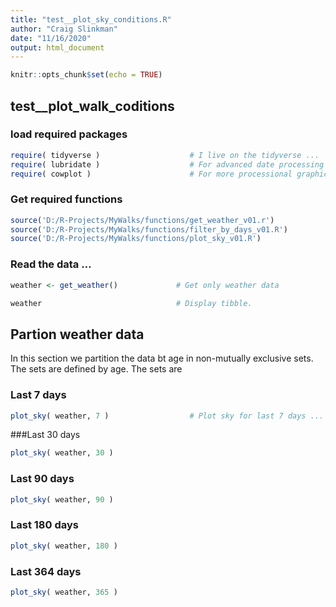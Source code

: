 ```yaml
---
title: "test__plot_sky_conditions.R"
author: "Craig Slinkman"
date: "11/16/2020"
output: html_document
---
```


```r
knitr::opts_chunk$set(echo = TRUE)
```

## test__plot_walk_coditions

### load required packages  

```r
require( tidyverse )                    # I live on the tidyverse ...
require( lubridate )                    # For advanced date processing ...
require( cowplot )                      # For more processional graphics ...
```

### Get required functions

```r
source('D:/R-Projects/MyWalks/functions/get_weather_v01.r')
source('D:/R-Projects/MyWalks/functions/filter_by_days_v01.R')
source('D:/R-Projects/MyWalks/functions/plot_sky_v01.R')
```

### Read the data ...

```r
weather <- get_weather()             # Get only weather data

weather                              # Display tibble.
```

## Partion weather data

In this section we partition the data bt age in non-mutually exclusive sets.  The sets are defined by age.  The sets are

### Last 7 days 

```r

plot_sky( weather, 7 )                  # Plot sky for last 7 days ...
```

###Last 30 days

```r
plot_sky( weather, 30 )
```

###  Last 90 days

```r
plot_sky( weather, 90 )
```

### Last 180 days

```r
plot_sky( weather, 180 )
```

### Last 364 days

```r
plot_sky( weather, 365 )
```

